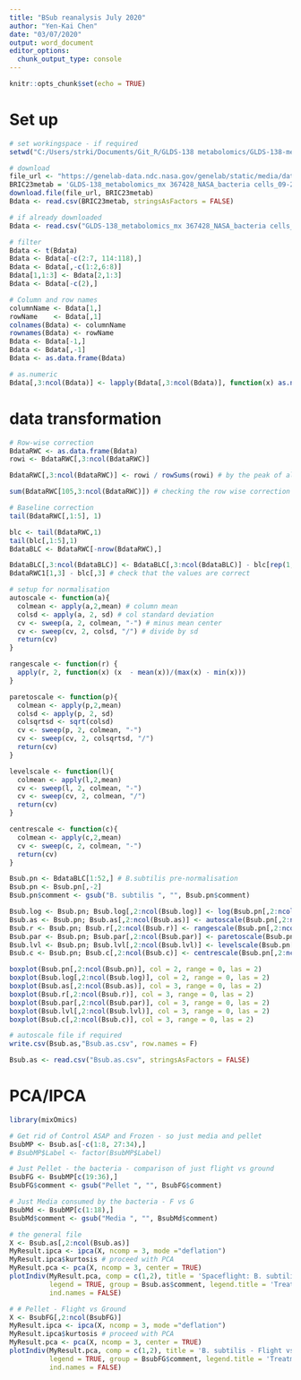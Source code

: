 ```yaml
---
title: "BSub reanalysis July 2020"
author: "Yen-Kai Chen"
date: "03/07/2020"
output: word_document
editor_options: 
  chunk_output_type: console
---
```


```r
knitr::opts_chunk$set(echo = TRUE)
```

# Set up
```r
# set workingspace - if required
setwd("C:/Users/strki/Documents/Git_R/GLDS-138 metabolomics/GLDS-138-metabolomics")

# download
file_url <- "https://genelab-data.ndc.nasa.gov/genelab/static/media/dataset/GLDS-138_metabolomics_mx%20367428_NASA_bacteria%20cells_09-2017_submit%20.csv?version=1"
BRIC23metab = 'GLDS-138_metabolomics_mx 367428_NASA_bacteria cells_09-2017_submit.csv'
download.file(file_url, BRIC23metab)
Bdata <- read.csv(BRIC23metab, stringsAsFactors = FALSE)

# if already downloaded
Bdata <- read.csv("GLDS-138_metabolomics_mx 367428_NASA_bacteria cells_09-2017_submit.csv", stringsAsFactors = FALSE)

# filter
Bdata <- t(Bdata)
Bdata <- Bdata[-c(2:7, 114:118),]
Bdata <- Bdata[,-c(1:2,6:8)]
Bdata[1,1:3] <- Bdata[2,1:3]
Bdata <- Bdata[-c(2),]

# Column and row names
columnName <- Bdata[1,]
rowName    <- Bdata[,1]
colnames(Bdata) <- columnName
rownames(Bdata) <- rowName
Bdata <- Bdata[-1,]
Bdata <- Bdata[,-1]
Bdata <- as.data.frame(Bdata)

# as.numeric
Bdata[,3:ncol(Bdata)] <- lapply(Bdata[,3:ncol(Bdata)], function(x) as.numeric(as.character(x)))

```

# data transformation
```r
# Row-wise correction
BdataRWC <- as.data.frame(Bdata)
rowi <- BdataRWC[,3:ncol(BdataRWC)]

BdataRWC[,3:ncol(BdataRWC)] <- rowi / rowSums(rowi) # by the peak of all sums

sum(BdataRWC[105,3:ncol(BdataRWC)]) # checking the row wise correction worked well

# Baseline correction
tail(BdataRWC[,1:5], 1)

blc <- tail(BdataRWC,1)
tail(blc[,1:5],1)
BdataBLC <- BdataRWC[-nrow(BdataRWC),]

BdataBLC[,3:ncol(BdataBLC)] <- BdataBLC[,3:ncol(BdataBLC)] - blc[rep(1,104),3:ncol(blc)]
BdataRWC1[1,3] - blc[,3] # check that the values are correct

# setup for normalisation
autoscale <- function(a){
  colmean <- apply(a,2,mean) # column mean
  colsd <- apply(a, 2, sd) # col standard deviation
  cv <- sweep(a, 2, colmean, "-") # minus mean center
  cv <- sweep(cv, 2, colsd, "/") # divide by sd
  return(cv)
}

rangescale <- function(r) {
  apply(r, 2, function(x) (x  - mean(x))/(max(x) - min(x)))
}

paretoscale <- function(p){
  colmean <- apply(p,2,mean) 
  colsd <- apply(p, 2, sd) 
  colsqrtsd <- sqrt(colsd)
  cv <- sweep(p, 2, colmean, "-") 
  cv <- sweep(cv, 2, colsqrtsd, "/") 
  return(cv)
}

levelscale <- function(l){
  colmean <- apply(l,2,mean)
  cv <- sweep(l, 2, colmean, "-")
  cv <- sweep(cv, 2, colmean, "/")
  return(cv)
}

centrescale <- function(c){
  colmean <- apply(c,2,mean)
  cv <- sweep(c, 2, colmean, "-")
  return(cv)
}

Bsub.pn <- BdataBLC[1:52,] # B.subtilis pre-normalisation
Bsub.pn <- Bsub.pn[,-2]
Bsub.pn$comment <- gsub("B. subtilis ", "", Bsub.pn$comment)

Bsub.log <- Bsub.pn; Bsub.log[,2:ncol(Bsub.log)] <- log(Bsub.pn[,2:ncol(Bsub.pn)]+1)
Bsub.as <- Bsub.pn; Bsub.as[,2:ncol(Bsub.as)] <- autoscale(Bsub.pn[,2:ncol(Bsub.pn)])
Bsub.r <- Bsub.pn; Bsub.r[,2:ncol(Bsub.r)] <- rangescale(Bsub.pn[,2:ncol(Bsub.pn)])
Bsub.par <- Bsub.pn; Bsub.par[,2:ncol(Bsub.par)] <- paretoscale(Bsub.pn[,2:ncol(Bsub.pn)])
Bsub.lvl <- Bsub.pn; Bsub.lvl[,2:ncol(Bsub.lvl)] <- levelscale(Bsub.pn[,2:ncol(Bsub.pn)])
Bsub.c <- Bsub.pn; Bsub.c[,2:ncol(Bsub.c)] <- centrescale(Bsub.pn[,2:ncol(Bsub.pn)])

boxplot(Bsub.pn[,2:ncol(Bsub.pn)], col = 2, range = 0, las = 2)
boxplot(Bsub.log[,2:ncol(Bsub.log)], col = 2, range = 0, las = 2)
boxplot(Bsub.as[,2:ncol(Bsub.as)], col = 3, range = 0, las = 2)
boxplot(Bsub.r[,2:ncol(Bsub.r)], col = 3, range = 0, las = 2)
boxplot(Bsub.par[,2:ncol(Bsub.par)], col = 3, range = 0, las = 2)
boxplot(Bsub.lvl[,2:ncol(Bsub.lvl)], col = 3, range = 0, las = 2)
boxplot(Bsub.c[,2:ncol(Bsub.c)], col = 3, range = 0, las = 2)

# autoscale file if required
write.csv(Bsub.as,"Bsub.as.csv", row.names = F)

Bsub.as <- read.csv("Bsub.as.csv", stringsAsFactors = FALSE)
```

# PCA/IPCA
```r
library(mixOmics)

# Get rid of Control ASAP and Frozen - so just media and pellet
BsubMP <- Bsub.as[-c(1:8, 27:34),]
# BsubMP$Label <- factor(BsubMP$Label)

# Just Pellet - the bacteria - comparison of just flight vs ground
BsubFG <- BsubMP[c(19:36),]
BsubFG$comment <- gsub("Pellet ", "", BsubFG$comment)

# Just Media consumed by the bacteria - F vs G
BsubMd <- BsubMP[c(1:18),]
BsubMd$comment <- gsub("Media ", "", BsubMd$comment)

# the general file
X <- Bsub.as[,2:ncol(Bsub.as)]
MyResult.ipca <- ipca(X, ncomp = 3, mode ="deflation")
MyResult.ipca$kurtosis # proceed with PCA
MyResult.pca <- pca(X, ncomp = 3, center = TRUE)
plotIndiv(MyResult.pca, comp = c(1,2), title = 'Spaceflight: B. subtilis PCA',
          legend = TRUE, group = Bsub.as$comment, legend.title = 'Treatment',
          ind.names = FALSE)

# # Pellet - Flight vs Ground
X <- BsubFG[,2:ncol(BsubFG)]
MyResult.ipca <- ipca(X, ncomp = 3, mode ="deflation")
MyResult.ipca$kurtosis # proceed with PCA
MyResult.pca <- pca(X, ncomp = 3, center = TRUE)
plotIndiv(MyResult.pca, comp = c(1,2), title = 'B. subtilis - Flight vs Ground: PCA',
          legend = TRUE, group = BsubFG$comment, legend.title = 'Treatment',
          ind.names = FALSE)

```
















